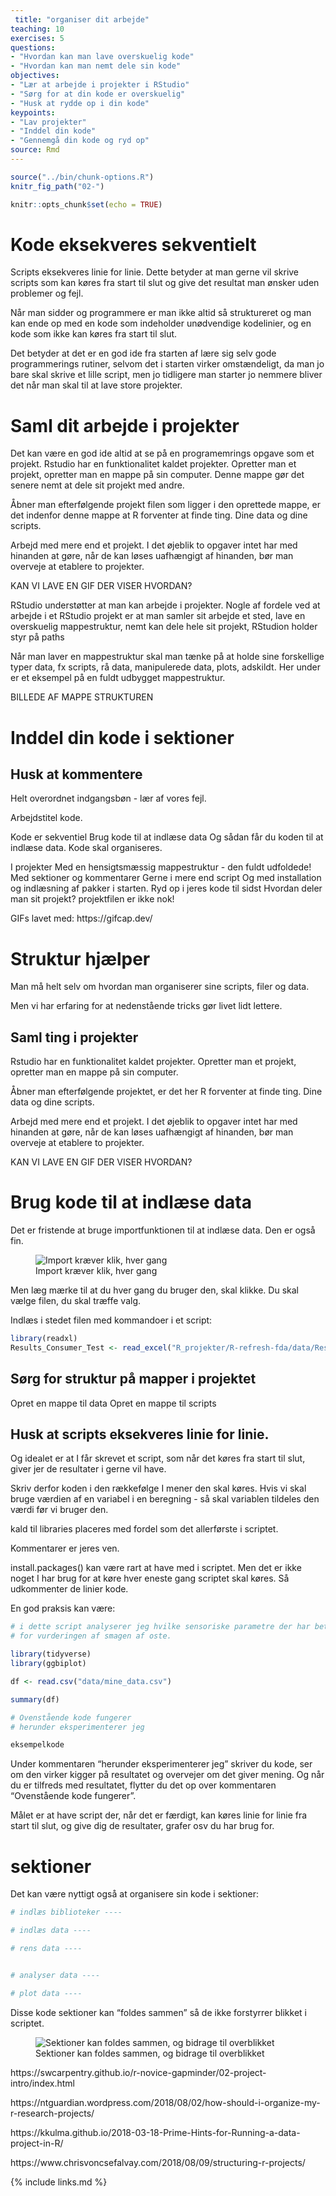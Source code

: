 ```yaml
---
 title: "organiser dit arbejde"
teaching: 10
exercises: 5
questions:
- "Hvordan kan man lave overskuelig kode"
- "Hvordan kan man nemt dele sin kode"
objectives:
- "Lær at arbejde i projekter i RStudio"
- "Sørg for at din kode er overskuelig"
- "Husk at rydde op i din kode"
keypoints:
- "Lav projekter"
- "Inddel din kode"
- "Gennemgå din kode og ryd op"
source: Rmd
---
```


```r
source("../bin/chunk-options.R")
knitr_fig_path("02-")
```

```r
knitr::opts_chunk$set(echo = TRUE)
```

# Kode eksekveres sekventielt
Scripts eksekveres linie for linie. Dette betyder at man gerne vil skrive 
scripts som kan køres fra start til slut og give det resultat man ønsker 
uden problemer og fejl.

Når man sidder og programmere er man ikke altid så struktureret og man kan ende 
op med en kode som indeholder unødvendige kodelinier, og en kode som ikke kan 
køres fra start til slut.

Det betyder at det er en god ide fra starten af lære sig selv gode programmerings 
rutiner, selvom det i starten virker omstændeligt, da man jo bare skal skrive et 
lille script, men jo tidligere man starter jo nemmere bliver det når man skal til 
at lave store projekter.

# Saml dit arbejde i projekter
Det kan være en god ide altid at se på en programemrings opgave som et projekt.
Rstudio har en funktionalitet kaldet projekter. Opretter man et projekt, 
opretter man en mappe på sin computer. Denne mappe gør det senere nemt at dele 
sit projekt med andre.

Åbner man efterfølgende projekt filen som ligger i den oprettede mappe, er det 
indenfor denne mappe at R forventer at finde ting.
Dine data og dine scripts.

Arbejd med mere end et projekt. I det øjeblik to opgaver intet har med 
hinanden at gøre, når de kan løses uafhængigt af hinanden, bør man overveje at 
etablere to projekter.

KAN VI LAVE EN GIF DER VISER HVORDAN?

RStudio understøtter at man kan arbejde i projekter. Nogle af fordele ved at 
arbejde i et RStudio projekt er at man samler sit arbejde et sted, lave en 
overskuelig mappestruktur, nemt kan dele hele sit projekt, RStudion holder styr 
på paths

Når man laver en mappestruktur skal man tænke på at holde sine forskellige 
typer data, fx scripts, rå data, manipulerede data, plots, adskildt. Her under 
er et eksempel på en fuldt udbygget mappestruktur. 

BILLEDE AF MAPPE STRUKTUREN

# Inddel din kode i sektioner

## Husk at kommentere


Helt overordnet indgangsbøn - lær af vores fejl.

Arbejdstitel kode.

Kode er sekventiel
 Brug kode til at indlæse data
 Og sådan får du koden til at indlæse data.
Kode skal organiseres.

I projekter
  Med en hensigtsmæssig mappestruktur - den fuldt udfoldede!
Med sektioner og kommentarer
Gerne i mere end script
Og med installation og indlæsning af pakker i starten.
Ryd op i jeres kode til sidst
Hvordan deler man sit projekt? projektfilen er ikke nok!


GIFs lavet med:
https://gifcap.dev/

# Struktur hjælper

Man må helt selv om hvordan man organiserer sine scripts, filer og data.

Men vi har erfaring for at nedenstående tricks gør livet lidt lettere.

## Saml ting i projekter

Rstudio har en funktionalitet kaldet projekter. Opretter man et projekt, 
opretter man en mappe på sin computer. 

Åbner man efterfølgende projektet, er det her R forventer at finde ting.
Dine data og dine scripts.

Arbejd med mere end et projekt. I det øjeblik to opgaver intet har med 
hinanden at gøre, når de kan løses uafhængigt af hinanden, bør man overveje at 
etablere to projekter.

KAN VI LAVE EN GIF DER VISER HVORDAN?


# Brug kode til at indlæse data

Det er fristende at bruge importfunktionen til at indlæse data. Den er også fin.

![Import kræver klik, hver gang](../fig/import_recording.gif)

Men læg mærke til at du hver gang du bruger den, skal klikke. Du skal vælge filen,
du skal træffe valg.

Indlæs i stedet filen med kommandoer i et script:

```r
library(readxl)
Results_Consumer_Test <- read_excel("R_projekter/R-refresh-fda/data/Results Consumer Test.xlsx")
```

## Sørg for struktur på mapper i projektet
Opret en mappe til data
Opret en mappe til scripts


## Husk at scripts eksekveres linie for linie.

Og idealet er at I får skrevet et script, som når det 
køres fra start til slut, giver jer de resultater 
i gerne vil have.

Skriv derfor koden i den rækkefølge I mener den skal køres. 
Hvis vi skal 
bruge værdien af en variabel i en beregning - så skal variablen tildeles den
værdi før vi bruger den.

kald til libraries placeres med fordel som det allerførste i scriptet.

Kommentarer er jeres ven.

install.packages() kan være rart at have med i scriptet. Men det er ikke noget
I har brug for at køre hver eneste gang scriptet skal køres. Så udkommenter
de linier kode.

En god praksis kan være:
```r
# i dette script analyserer jeg hvilke sensoriske parametre der har betydning 
# for vurderingen af smagen af oste.

library(tidyverse)
library(ggbiplot)

df <- read.csv("data/mine_data.csv")

summary(df)

# Ovenstående kode fungerer
# herunder eksperimenterer jeg

eksempelkode

```


Under kommentaren "herunder eksperimenterer jeg" skriver du kode, ser om den virker
kigger på resultatet og overvejer om det giver mening. Og når du er tilfreds med 
resultatet, flytter du det op over kommentaren "Ovenstående kode fungerer".

Målet er at have script der, når det er færdigt, kan køres linie for linie fra 
start til slut, og give dig de resultater, grafer osv du har brug for.


# sektioner
Det kan være nyttigt også at organisere sin kode i sektioner:
```r
# indlæs biblioteker ----

# indlæs data ----

# rens data ----


# analyser data ----

# plot data ----

```

Disse kode sektioner kan "foldes sammen" så de ikke forstyrrer blikket i scriptet.

![Sektioner kan foldes sammen, og bidrage til overblikket](../fig/sections_foldning.gif)

https://swcarpentry.github.io/r-novice-gapminder/02-project-intro/index.html

https://ntguardian.wordpress.com/2018/08/02/how-should-i-organize-my-r-research-projects/

https://kkulma.github.io/2018-03-18-Prime-Hints-for-Running-a-data-project-in-R/

https://www.chrisvoncsefalvay.com/2018/08/09/structuring-r-projects/


{% include links.md %}